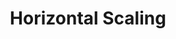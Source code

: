---
id: "sd_tf_easy_003"
questionType: "TRUE_FALSE"
title: "Horizontal Scaling"
statement: "Horizontal scaling involves adding more servers to handle increased load."
difficulty: "EASY"
category: "System Design"
correctAnswer: true
explanation: "Horizontal scaling adds more machines to distribute the workload."
---